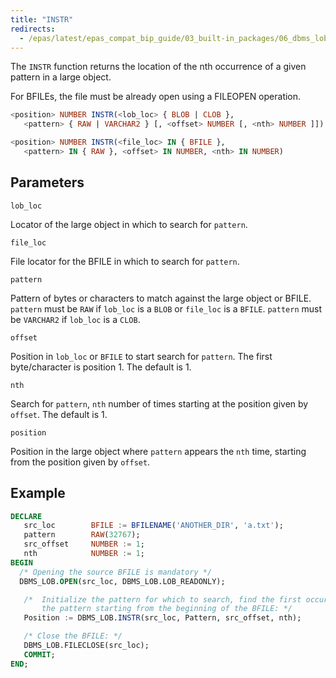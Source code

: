 ```yaml
---
title: "INSTR"
redirects:
  - /epas/latest/epas_compat_bip_guide/03_built-in_packages/06_dbms_lob/09_instr/ #generated for docs/epas/reorg-role-use-case-mode
---
```


The `INSTR` function returns the location of the nth occurrence of a given pattern in a large object.

For BFILEs, the file must be already open using a FILEOPEN operation.

```sql
<position> NUMBER INSTR(<lob_loc> { BLOB | CLOB },
   <pattern> { RAW | VARCHAR2 } [, <offset> NUMBER [, <nth> NUMBER ]])

<position> NUMBER INSTR(<file_loc> IN { BFILE }, 
   <pattern> IN { RAW }, <offset> IN NUMBER, <nth> IN NUMBER)
```

## Parameters

`lob_loc`

 Locator of the large object in which to search for `pattern`.

`file_loc`

 File locator for the BFILE in which to search for `pattern`.

`pattern`

 Pattern of bytes or characters to match against the large object or BFILE. `pattern` must be `RAW` if `lob_loc` is a `BLOB` or `file_loc` is a `BFILE`. `pattern` must be `VARCHAR2` if `lob_loc` is a `CLOB`.

`offset`

 Position in `lob_loc` or `BFILE` to start search for `pattern`. The first byte/character is position 1. The default is 1.

`nth`

 Search for `pattern`, `nth` number of times starting at the position given by `offset`. The default is 1.

`position`

 Position in the large object where `pattern` appears the `nth` time, starting from the position given by `offset`.

## Example

``` sql
DECLARE
   src_loc        BFILE := BFILENAME('ANOTHER_DIR', 'a.txt');
   pattern        RAW(32767);
   src_offset     NUMBER := 1;
   nth            NUMBER := 1;
BEGIN
  /* Opening the source BFILE is mandatory */
  DBMS_LOB.OPEN(src_loc, DBMS_LOB.LOB_READONLY);

   /*  Initialize the pattern for which to search, find the first occurrence of
       the pattern starting from the beginning of the BFILE: */
   Position := DBMS_LOB.INSTR(src_loc, Pattern, src_offset, nth);

   /* Close the BFILE: */
   DBMS_LOB.FILECLOSE(src_loc);
   COMMIT;
END;
```